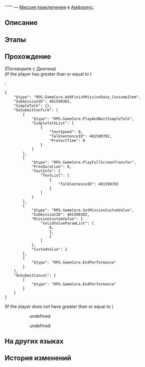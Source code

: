 {{Дополнить|Диалоги.}}
{{Миссия Инфобокс
|id              = 4015903
|Название        = 
|Изображение     = Миссия Освоения .png
|Тип             = Миссия приключения
|События         = 
|Глава           = 
|Условия         = Завершена [[Миссия приключения]] ''[[Золотой образец отпущения]]''
|Персонажи       = Диогена; Первопроходец
|СтартЛокация    = [[Амфореус]] — [[Палата полубогов: Рассветная вершина]]
|Локации         = Палата полубогов: Рассветная вершина
|Предыдущая      = Золотой образец отпущения
|Следующая       = 
|Награды         = 
}}
'''''' — [[Миссия приключения]] в [[Амфореус]].

==Описание==
{{Описание|<!--официальное описание из Перекрёстка судеб-->}}

==Этапы==


==Прохождение==
{{Дополнить}}


;(Поговорите с Диогена)
;(If the player has greater than or equal to {{Item|Золотой череп|20|x=7}})
:<!--Unknown TalkSentence: 401590701-->
:<pre>{
	"$type": "RPG.GameCore.AddFinishMissionData_ConsumeItem",
	"SubmissionID": 401590302,
	"SimpleTalk": {},
	"OnSubmitConfirm": [
		{
			"$type": "RPG.GameCore.PlayAndWaitSimpleTalk",
			"SimpleTalkList": [
				{
					"TextSpeed": 0,
					"TalkSentenceID": 401590702,
					"ProtectTime": 0
				}
			]
		},
		{
			"$type": "RPG.GameCore.PlayFullScreenTransfer",
			"PrevDuration": 0,
			"TextInfo": {
				"TextList": [
					{
						"TalkSentenceID": 401590703
					}
				]
			}
		},
		{
			"$type": "RPG.GameCore.SetMissionCustomValue",
			"SubmissionID": 401590302,
			"MissionCustomValue": {
				"ValidValueParamList": [
					0,
					1,
					2
				]
			},
			"CustomValue": 1
		},
		{
			"$type": "RPG.GameCore.EndPerformance"
		}
	],
	"OnSubmitCancel": [
		{
			"$type": "RPG.GameCore.EndPerformance"
		}
	]
}</pre>
;(If the player does not have greater than or equal to {{Item|Золотой череп|20|x=7}})
:<!--Unknown TalkSentence: 401590801-->
:<!--Unknown TalkSentence: 401590802-->
::{{Диалог|Стрелка}} undefined
::<!--Unknown TalkSentence: 401590804-->
::{{Диалог|Стрелка}} undefined
:<!--Unknown TalkSentence: 401590806-->
{{Диалог Конец}}

==На других языках==
{{На других языках
|en   = 
|zhs  = 
|zht  = 
|ja   = 
|ko   = 
|es   = 
|fr   = 
|ru   = 
|th   = 
|vi   = 
|de   = 
|id   = 
|pt   = 
}}

==История изменений==
{{История изменений|3.2}}
